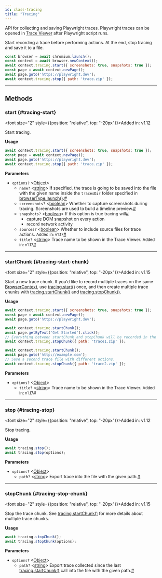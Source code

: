 ```yaml
---
id: class-tracing
title: "Tracing"
---
```



API for collecting and saving Playwright traces. Playwright traces can be opened in [Trace Viewer](../trace-viewer.mdx) after Playwright script runs.

Start recording a trace before performing actions. At the end, stop tracing and save it to a file.

```js
const browser = await chromium.launch();
const context = await browser.newContext();
await context.tracing.start({ screenshots: true, snapshots: true });
const page = await context.newPage();
await page.goto('https://playwright.dev');
await context.tracing.stop({ path: 'trace.zip' });
```


---

## Methods

### start {#tracing-start}

<font size="2" style={{position: "relative", top: "-20px"}}>Added in: v1.12</font>


Start tracing.

**Usage**

```js
await context.tracing.start({ screenshots: true, snapshots: true });
const page = await context.newPage();
await page.goto('https://playwright.dev');
await context.tracing.stop({ path: 'trace.zip' });
```

**Parameters**
- `options?` &#60;[Object]&#62;
  - `name?` &#60;[string]&#62; If specified, the trace is going to be saved into the file with the given name inside the `tracesDir` folder specified in [browserType.launch()](/api/class-browsertype.mdx#browser-type-launch).<a aria-hidden="true" tabindex="-1" class="list-anchor-link" id="tracing-start-option-name"/><a href="#tracing-start-option-name" class="list-anchor">#</a>
  - `screenshots?` &#60;[boolean]&#62; Whether to capture screenshots during tracing. Screenshots are used to build a timeline preview.<a aria-hidden="true" tabindex="-1" class="list-anchor-link" id="tracing-start-option-screenshots"/><a href="#tracing-start-option-screenshots" class="list-anchor">#</a>
  - `snapshots?` &#60;[boolean]&#62; If this option is true tracing will<a aria-hidden="true" tabindex="-1" class="list-anchor-link" id="tracing-start-option-snapshots"/><a href="#tracing-start-option-snapshots" class="list-anchor">#</a>
    * capture DOM snapshot on every action
    * record network activity
  - `sources?` &#60;[boolean]&#62; Whether to include source files for trace actions. <font size="2">Added in: v1.17</font><a aria-hidden="true" tabindex="-1" class="list-anchor-link" id="tracing-start-option-sources"/><a href="#tracing-start-option-sources" class="list-anchor">#</a>
  - `title?` &#60;[string]&#62; Trace name to be shown in the Trace Viewer. <font size="2">Added in: v1.17</font><a aria-hidden="true" tabindex="-1" class="list-anchor-link" id="tracing-start-option-title"/><a href="#tracing-start-option-title" class="list-anchor">#</a>

---

### startChunk {#tracing-start-chunk}

<font size="2" style={{position: "relative", top: "-20px"}}>Added in: v1.15</font>


Start a new trace chunk. If you'd like to record multiple traces on the same [BrowserContext], use [tracing.start()](/api/class-tracing.mdx#tracing-start) once, and then create multiple trace chunks with [tracing.startChunk()](/api/class-tracing.mdx#tracing-start-chunk) and [tracing.stopChunk()](/api/class-tracing.mdx#tracing-stop-chunk).

**Usage**

```js
await context.tracing.start({ screenshots: true, snapshots: true });
const page = await context.newPage();
await page.goto('https://playwright.dev');

await context.tracing.startChunk();
await page.getByText('Get Started').click();
// Everything between startChunk and stopChunk will be recorded in the trace.
await context.tracing.stopChunk({ path: 'trace1.zip' });

await context.tracing.startChunk();
await page.goto('http://example.com');
// Save a second trace file with different actions.
await context.tracing.stopChunk({ path: 'trace2.zip' });
```

**Parameters**
- `options?` &#60;[Object]&#62;
  - `title?` &#60;[string]&#62; Trace name to be shown in the Trace Viewer. <font size="2">Added in: v1.17</font><a aria-hidden="true" tabindex="-1" class="list-anchor-link" id="tracing-start-chunk-option-title"/><a href="#tracing-start-chunk-option-title" class="list-anchor">#</a>

---

### stop {#tracing-stop}

<font size="2" style={{position: "relative", top: "-20px"}}>Added in: v1.12</font>


Stop tracing.

**Usage**

```js
await tracing.stop();
await tracing.stop(options);
```

**Parameters**
- `options?` &#60;[Object]&#62;
  - `path?` &#60;[string]&#62; Export trace into the file with the given path.<a aria-hidden="true" tabindex="-1" class="list-anchor-link" id="tracing-stop-option-path"/><a href="#tracing-stop-option-path" class="list-anchor">#</a>

---

### stopChunk {#tracing-stop-chunk}

<font size="2" style={{position: "relative", top: "-20px"}}>Added in: v1.15</font>


Stop the trace chunk. See [tracing.startChunk()](/api/class-tracing.mdx#tracing-start-chunk) for more details about multiple trace chunks.

**Usage**

```js
await tracing.stopChunk();
await tracing.stopChunk(options);
```

**Parameters**
- `options?` &#60;[Object]&#62;
  - `path?` &#60;[string]&#62; Export trace collected since the last [tracing.startChunk()](/api/class-tracing.mdx#tracing-start-chunk) call into the file with the given path.<a aria-hidden="true" tabindex="-1" class="list-anchor-link" id="tracing-stop-chunk-option-path"/><a href="#tracing-stop-chunk-option-path" class="list-anchor">#</a>


[Accessibility]: /api/class-accessibility.mdx "Accessibility"
[Android]: /api/class-android.mdx "Android"
[AndroidDevice]: /api/class-androiddevice.mdx "AndroidDevice"
[AndroidInput]: /api/class-androidinput.mdx "AndroidInput"
[AndroidSocket]: /api/class-androidsocket.mdx "AndroidSocket"
[AndroidWebView]: /api/class-androidwebview.mdx "AndroidWebView"
[APIRequest]: /api/class-apirequest.mdx "APIRequest"
[APIRequestContext]: /api/class-apirequestcontext.mdx "APIRequestContext"
[APIResponse]: /api/class-apiresponse.mdx "APIResponse"
[APIResponseAssertions]: /test-assertions.mdx "APIResponseAssertions"
[Browser]: /api/class-browser.mdx "Browser"
[BrowserContext]: /api/class-browsercontext.mdx "BrowserContext"
[BrowserServer]: /api/class-browserserver.mdx "BrowserServer"
[BrowserType]: /api/class-browsertype.mdx "BrowserType"
[CDPSession]: /api/class-cdpsession.mdx "CDPSession"
[ConsoleMessage]: /api/class-consolemessage.mdx "ConsoleMessage"
[Coverage]: /api/class-coverage.mdx "Coverage"
[Dialog]: /api/class-dialog.mdx "Dialog"
[Download]: /api/class-download.mdx "Download"
[Electron]: /api/class-electron.mdx "Electron"
[ElectronApplication]: /api/class-electronapplication.mdx "ElectronApplication"
[ElementHandle]: /api/class-elementhandle.mdx "ElementHandle"
[FileChooser]: /api/class-filechooser.mdx "FileChooser"
[Frame]: /api/class-frame.mdx "Frame"
[FrameLocator]: /api/class-framelocator.mdx "FrameLocator"
[JSHandle]: /api/class-jshandle.mdx "JSHandle"
[Keyboard]: /api/class-keyboard.mdx "Keyboard"
[Locator]: /api/class-locator.mdx "Locator"
[LocatorAssertions]: /test-assertions.mdx "LocatorAssertions"
[Logger]: /api/class-logger.mdx "Logger"
[Mouse]: /api/class-mouse.mdx "Mouse"
[Page]: /api/class-page.mdx "Page"
[PageAssertions]: /test-assertions.mdx "PageAssertions"
[Playwright]: /api/class-playwright.mdx "Playwright"
[PlaywrightAssertions]: /test-assertions.mdx "PlaywrightAssertions"
[Request]: /api/class-request.mdx "Request"
[Response]: /api/class-response.mdx "Response"
[Route]: /api/class-route.mdx "Route"
[ScreenshotAssertions]: /test-assertions.mdx "ScreenshotAssertions"
[Selectors]: /api/class-selectors.mdx "Selectors"
[TimeoutError]: /api/class-timeouterror.mdx "TimeoutError"
[Touchscreen]: /api/class-touchscreen.mdx "Touchscreen"
[Tracing]: /api/class-tracing.mdx "Tracing"
[Video]: /api/class-video.mdx "Video"
[WebSocket]: /api/class-websocket.mdx "WebSocket"
[Worker]: /api/class-worker.mdx "Worker"
[Fixtures]: /api/class-fixtures.mdx "Fixtures"
[Storage]: /api/class-storage.mdx "Storage"
[Test]: /api/class-test.mdx "Test"
[TestConfig]: /api/class-testconfig.mdx "TestConfig"
[TestError]: /api/class-testerror.mdx "TestError"
[TestInfo]: /api/class-testinfo.mdx "TestInfo"
[TestOptions]: /api/class-testoptions.mdx "TestOptions"
[TestProject]: /api/class-testproject.mdx "TestProject"
[WorkerInfo]: /api/class-workerinfo.mdx "WorkerInfo"
[Location]: /api/class-location.mdx "Location"
[Reporter]: /api/class-reporter.mdx "Reporter"
[Suite]: /api/class-suite.mdx "Suite"
[TestCase]: /api/class-testcase.mdx "TestCase"
[TestResult]: /api/class-testresult.mdx "TestResult"
[TestStep]: /api/class-teststep.mdx "TestStep"
[Element]: https://developer.mozilla.org/en-US/docs/Web/API/element "Element"
[EvaluationArgument]: /evaluating.mdx#evaluation-argument "EvaluationArgument"
[Promise]: https://developer.mozilla.org/en-US/docs/Web/JavaScript/Reference/Global_Objects/Promise "Promise"
[iterator]: https://developer.mozilla.org/en-US/docs/Web/JavaScript/Reference/Iteration_protocols "Iterator"
[origin]: https://developer.mozilla.org/en-US/docs/Glossary/Origin "Origin"
[selector]: https://developer.mozilla.org/en-US/docs/Web/CSS/CSS_Selectors "selector"
[Serializable]: https://developer.mozilla.org/en-US/docs/Web/JavaScript/Reference/Global_Objects/JSON/stringify#Description "Serializable"
[UIEvent.detail]: https://developer.mozilla.org/en-US/docs/Web/API/UIEvent/detail "UIEvent.detail"
[UnixTime]: https://en.wikipedia.org/wiki/Unix_time "Unix Time"
[xpath]: https://developer.mozilla.org/en-US/docs/Web/XPath "xpath"

[Array]: https://developer.mozilla.org/en-US/docs/Web/JavaScript/Reference/Global_Objects/Array "Array"
[boolean]: https://developer.mozilla.org/en-US/docs/Web/JavaScript/Data_structures#Boolean_type "Boolean"
[Buffer]: https://nodejs.org/api/buffer.html#buffer_class_buffer "Buffer"
[ChildProcess]: https://nodejs.org/api/child_process.html "ChildProcess"
[Error]: https://nodejs.org/api/errors.html#errors_class_error "Error"
[EventEmitter]: https://nodejs.org/api/events.html#events_class_eventemitter "EventEmitter"
[function]: https://developer.mozilla.org/en-US/docs/Web/JavaScript/Reference/Global_Objects/Function "Function"
[Map]: https://developer.mozilla.org/en-US/docs/Web/JavaScript/Reference/Global_Objects/Map "Map"
[null]: https://developer.mozilla.org/en-US/docs/Web/JavaScript/Reference/Global_Objects/null "null"
[number]: https://developer.mozilla.org/en-US/docs/Web/JavaScript/Data_structures#Number_type "Number"
[Object]: https://developer.mozilla.org/en-US/docs/Web/JavaScript/Reference/Global_Objects/Object "Object"
[Promise]: https://developer.mozilla.org/en-US/docs/Web/JavaScript/Reference/Global_Objects/Promise "Promise"
[Readable]: https://nodejs.org/api/stream.html#stream_class_stream_readable "Readable"
[ReadStream]: https://nodejs.org/api/fs.html#class-fsreadstream "ReadStream"
[RegExp]: https://developer.mozilla.org/en-US/docs/Web/JavaScript/Reference/Global_Objects/RegExp "RegExp"
[string]: https://developer.mozilla.org/en-US/docs/Web/JavaScript/Data_structures#String_type "string"
[void]: https://developer.mozilla.org/en-US/docs/Web/JavaScript/Reference/Global_Objects/undefined "void"
[URL]: https://nodejs.org/api/url.html "URL"

[all available image tags]: https://mcr.microsoft.com/en-us/product/playwright/about "all available image tags"
[Docker Hub]: https://hub.docker.com/_/microsoft-playwright "Docker Hub"
[Dockerfile.focal]: https://github.com/microsoft/playwright/blob/main/utils/docker/Dockerfile.focal "Dockerfile.focal"
